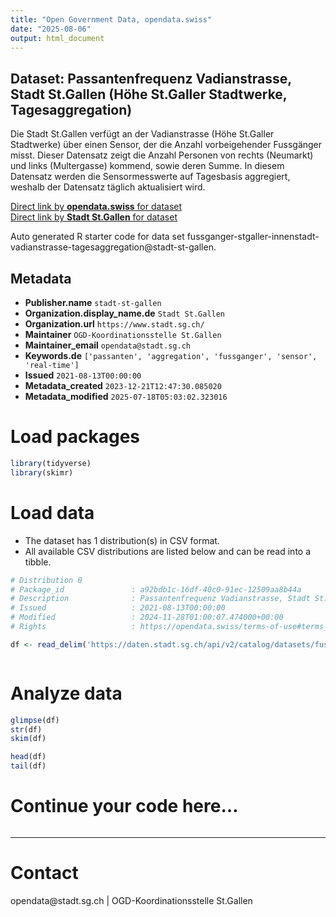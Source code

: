 ```yaml
---
title: "Open Government Data, opendata.swiss"
date: "2025-08-06"
output: html_document
---
```


## Dataset: Passantenfrequenz Vadianstrasse, Stadt St.Gallen (Höhe St.Galler Stadtwerke, Tagesaggregation)

Die Stadt St.Gallen verfügt an der Vadianstrasse (Höhe St.Galler Stadtwerke) über einen Sensor, der die Anzahl vorbeigehender Fussgänger misst. Dieser Datensatz zeigt die Anzahl Personen von rechts (Neumarkt) und links (Multergasse) kommend, sowie deren Summe. In diesem Datensatz werden die Sensormesswerte auf Tagesbasis aggregiert, weshalb der Datensatz täglich aktualisiert wird.

[Direct link by **opendata.swiss** for dataset](https://opendata.swiss/de/dataset/passantenfrequenz-vadianstrasse-stadt-st-gallen-hohe-st-galler-stadtwerke-tagesaggregation)<br>
[Direct link by **Stadt St.Gallen** for dataset](https://daten.stadt.sg.ch/explore/dataset/fussganger-stgaller-innenstadt-vadianstrasse-tagesaggregation/)

Auto generated R starter code for data set fussganger-stgaller-innenstadt-vadianstrasse-tagesaggregation@stadt-st-gallen.

## Metadata

- **Publisher.name** `stadt-st-gallen`
- **Organization.display_name.de** `Stadt St.Gallen`
- **Organization.url** `https://www.stadt.sg.ch/`
- **Maintainer** `OGD-Koordinationsstelle St.Gallen`
- **Maintainer_email** `opendata@stadt.sg.ch`
- **Keywords.de** `['passanten', 'aggregation', 'fussganger', 'sensor', 'real-time']`
- **Issued** `2021-08-13T00:00:00`
- **Metadata_created** `2023-12-21T12:47:30.085020`
- **Metadata_modified** `2025-07-18T05:03:02.323016`


# Load packages

```r

library(tidyverse)
library(skimr)

```

# Load data

-   The dataset has 1 distribution(s) in CSV format.
-   All available CSV distributions are listed below and can be read into a tibble.

```r

# Distribution 0
# Package_id               : a92bdb1c-16df-40c0-91ec-12509aa8b44a
# Description              : Passantenfrequenz Vadianstrasse, Stadt St.Gallen (Höhe St.Galler Stadtwerke, Tagesaggregation) (csv)
# Issued                   : 2021-08-13T00:00:00
# Modified                 : 2024-11-28T01:00:07.474000+00:00
# Rights                   : https://opendata.swiss/terms-of-use#terms_by

df <- read_delim('https://daten.stadt.sg.ch/api/v2/catalog/datasets/fussganger-stgaller-innenstadt-vadianstrasse-tagesaggregation/exports/csv?use_labels=true')



```

# Analyze data

```r

glimpse(df)
str(df)
skim(df)

head(df)
tail(df)

```

# Continue your code here...

```r

```

------------------------------------------------------------------------

# Contact

opendata@stadt.sg.ch | OGD-Koordinationsstelle St.Gallen
